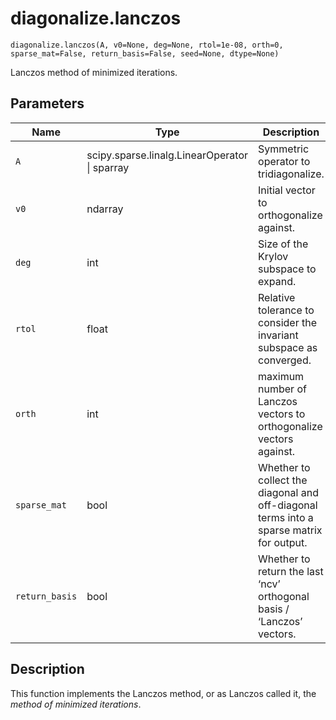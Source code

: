 # diagonalize.lanczos { #primate.diagonalize.lanczos }

`diagonalize.lanczos(A, v0=None, deg=None, rtol=1e-08, orth=0, sparse_mat=False, return_basis=False, seed=None, dtype=None)`

Lanczos method of minimized iterations.

## Parameters

| Name           | Type                                          | Description                                                                             | Default    |
|----------------|-----------------------------------------------|-----------------------------------------------------------------------------------------|------------|
| `A`            | scipy.sparse.linalg.LinearOperator \| sparray | Symmetric operator to tridiagonalize.                                                   | _required_ |
| `v0`           | ndarray                                       | Initial vector to orthogonalize against.                                                | `= None`   |
| `deg`          | int                                           | Size of the Krylov subspace to expand.                                                  | `= None`   |
| `rtol`         | float                                         | Relative tolerance to consider the invariant subspace as converged.                     | `1e-08`    |
| `orth`         | int                                           | maximum number of Lanczos vectors to orthogonalize vectors against.                     | `0`        |
| `sparse_mat`   | bool                                          | Whether to collect the diagonal and off-diagonal terms into a sparse matrix for output. | `= False`  |
| `return_basis` | bool                                          | Whether to return the last 'ncv' orthogonal basis / 'Lanczos' vectors.                  | `= False`  |

## Description

This function implements the Lanczos method, or as Lanczos called it, the _method of minimized iterations_.